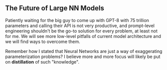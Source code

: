 ## The Future of Large NN Models

Patiently waiting for the big guy to come up with GPT-8 with 75 trillion parameters and calling their API is not very productive,
and prompt-level engineering shouldn't be the go-to solution for every problem, at least not for me.
We will see more low-level pitfalls of current model architecture and we will find ways to overcome them.

Remember how I stated that Neural Networks are just a way of exaggerating parameterization problems?
I believe more and more focus will likely be put on **distillation** of such "knowledge".
